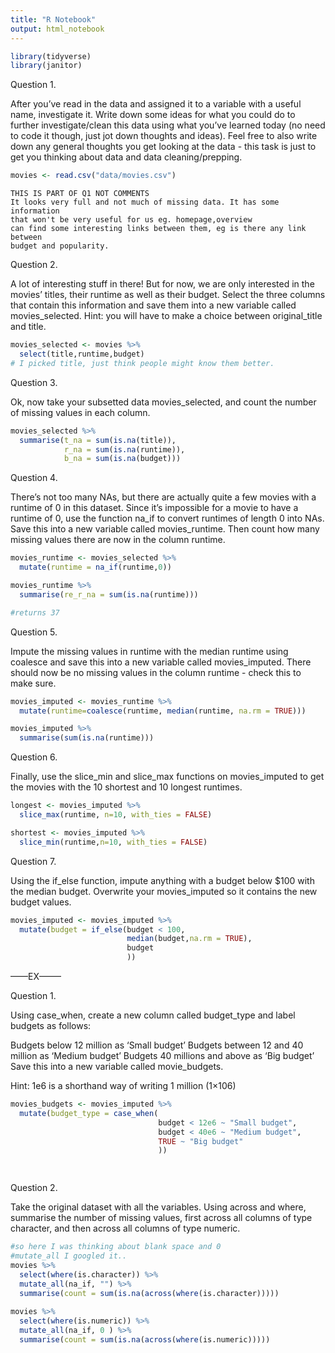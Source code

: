 ```yaml
---
title: "R Notebook"
output: html_notebook
---
```



```r
library(tidyverse)
library(janitor)
```

Question 1.

After you’ve read in the data and assigned it to a variable with a useful name, investigate it. Write down some ideas for what you could do to further investigate/clean this data using what you’ve learned today (no need to code it though, just jot down thoughts and ideas). Feel free to also write down any general thoughts you get looking at the data - this task is just to get you thinking about data and data cleaning/prepping.

```r
movies <- read.csv("data/movies.csv")
```

```
THIS IS PART OF Q1 NOT COMMENTS 
It looks very full and not much of missing data. It has some information
that won't be very useful for us eg. homepage,overview
can find some interesting links between them, eg is there any link between  
budget and popularity. 
```



Question 2.

A lot of interesting stuff in there! But for now, we are only interested in the movies’ titles, their runtime as well as their budget. Select the three columns that contain this information and save them into a new variable called movies_selected. Hint: you will have to make a choice between original_title and title.

```r
movies_selected <- movies %>% 
  select(title,runtime,budget)
# I picked title, just think people might know them better. 
```


Question 3.

Ok, now take your subsetted data movies_selected, and count the number of missing values in each column.
```r
movies_selected %>% 
  summarise(t_na = sum(is.na(title)),
            r_na = sum(is.na(runtime)),
            b_na = sum(is.na(budget)))
```



Question 4.

There’s not too many NAs, but there are actually quite a few movies with a runtime of 0 in this dataset. Since it’s impossible for a movie to have a runtime of 0, use the function na_if to convert runtimes of length 0 into NAs. Save this into a new variable called movies_runtime. Then count how many missing values there are now in the column runtime.

```r
movies_runtime <- movies_selected %>% 
  mutate(runtime = na_if(runtime,0)) 

movies_runtime %>% 
  summarise(re_r_na = sum(is.na(runtime)))

#returns 37 

```


Question 5.

Impute the missing values in runtime with the median runtime using coalesce and save this into a new variable called movies_imputed. There should now be no missing values in the column runtime - check this to make sure.

```r
movies_imputed <- movies_runtime %>% 
  mutate(runtime=coalesce(runtime, median(runtime, na.rm = TRUE)))

movies_imputed %>% 
  summarise(sum(is.na(runtime)))
```


Question 6.

Finally, use the slice_min and slice_max functions on movies_imputed to get the movies with the 10 shortest and 10 longest runtimes.

```r
longest <- movies_imputed %>% 
  slice_max(runtime, n=10, with_ties = FALSE)

shortest <- movies_imputed %>% 
  slice_min(runtime,n=10, with_ties = FALSE)

```

Question 7.

Using the if_else function, impute anything with a budget below $100 with the median budget. Overwrite your movies_imputed so it contains the new budget values.

```r
movies_imputed <- movies_imputed %>% 
  mutate(budget = if_else(budget < 100,
                          median(budget,na.rm = TRUE),
                          budget
                          ))

```

------EX--------


Question 1.

Using case_when, create a new column called budget_type and label budgets as follows:

Budgets below 12 million as ‘Small budget’
Budgets between 12 and 40 million as ‘Medium budget’
Budgets 40 millions and above as ‘Big budget’
Save this into a new variable called movie_budgets.

Hint:
1e6 is a shorthand way of writing 1 million (1×106)

```r
movies_budgets <- movies_imputed %>% 
  mutate(budget_type = case_when(
                                 budget < 12e6 ~ "Small budget",
                                 budget < 40e6 ~ "Medium budget",
                                 TRUE ~ "Big budget"
                                 ))

  
```



Question 2.

Take the original dataset with all the variables. Using across and where, summarise the number of missing values, first across all columns of type character, and then across all columns of type numeric.

```r
#so here I was thinking about blank space and 0
#mutate_all I googled it.. 
movies %>% 
  select(where(is.character)) %>% 
  mutate_all(na_if, "") %>% 
  summarise(count = sum(is.na(across(where(is.character)))))
  
movies %>% 
  select(where(is.numeric)) %>% 
  mutate_all(na_if, 0 ) %>%
  summarise(count = sum(is.na(across(where(is.numeric)))))
```





